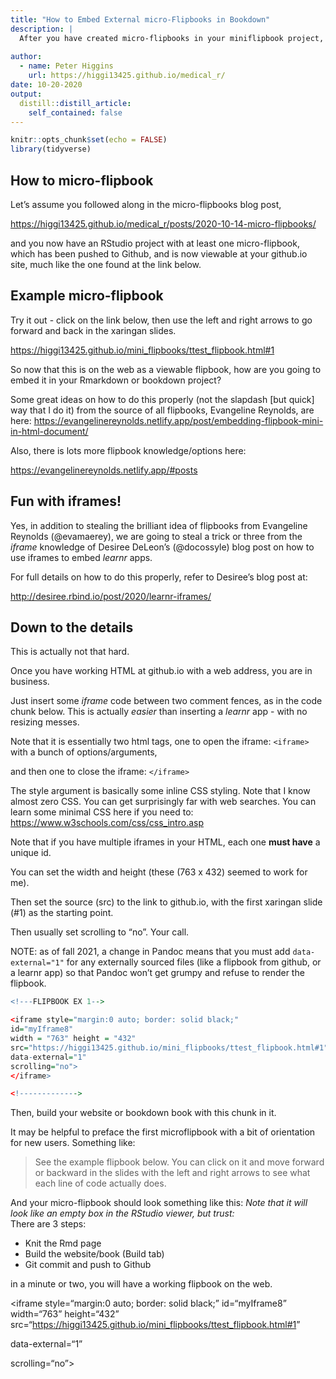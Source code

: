 ```yaml
---
title: "How to Embed External micro-Flipbooks in Bookdown"
description: |
  After you have created micro-flipbooks in your miniflipbook project, how do you embed them in Rmarkdown and bookdown projects?
  
author:
  - name: Peter Higgins
    url: https://higgi13425.github.io/medical_r/
date: 10-20-2020
output:
  distill::distill_article:
    self_contained: false
---
```


```r
knitr::opts_chunk$set(echo = FALSE)
library(tidyverse)
```

## How to micro-flipbook

Let's assume you followed along in the micro-flipbooks blog post,

<https://higgi13425.github.io/medical_r/posts/2020-10-14-micro-flipbooks/>

and you now have an RStudio project with at least one micro-flipbook, which has been pushed to Github, and is now viewable at your github.io site, much like the one found at the link below.

## Example micro-flipbook

Try it out - click on the link below, then use the left and right arrows to go forward and back in the xaringan slides.

<https://higgi13425.github.io/mini_flipbooks/ttest_flipbook.html#1>

So now that this is on the web as a viewable flipbook, how are you going to embed it in your Rmarkdown or bookdown project?

Some great ideas on how to do this properly (not the slapdash [but quick] way that I do it) from the source of all flipbooks, Evangeline Reynolds, are here: <https://evangelinereynolds.netlify.app/post/embedding-flipbook-mini-in-html-document/>

Also, there is lots more flipbook knowledge/options here:

<https://evangelinereynolds.netlify.app/#posts>

## Fun with iframes!

Yes, in addition to stealing the brilliant idea of flipbooks from Evangeline Reynolds (@evamaerey), we are going to steal a trick or three from the *iframe* knowledge of Desiree DeLeon's (@docossyle) blog post on how to use iframes to embed *learnr* apps.

For full details on how to do this properly, refer to Desiree's blog post at:

<http://desiree.rbind.io/post/2020/learnr-iframes/>

## Down to the details

This is actually not that hard.

Once you have working HTML at github.io with a web address, you are in business.

Just insert some *iframe* code between two comment fences, as in the code chunk below. This is actually *easier* than inserting a *learnr* app - with no resizing messes.

Note that it is essentially two html tags, one to open the iframe: `<iframe>` with a bunch of options/arguments,

and then one to close the iframe: `</iframe>`

The style argument is basically some inline CSS styling. Note that I know almost zero CSS. You can get surprisingly far with web searches. You can learn some minimal CSS here if you need to:\
<https://www.w3schools.com/css/css_intro.asp>

Note that if you have multiple iframes in your HTML, each one **must have** a unique id.

You can set the width and height (these (763 x 432) seemed to work for me).

Then set the source (src) to the link to github.io, with the first xaringan slide (\#1) as the starting point.

Then usually set scrolling to "no". Your call.

NOTE: as of fall 2021, a change in Pandoc means that you must add `data-external="1"` for any externally sourced files (like a flipbook from github, or a learnr app) so that Pandoc won't get grumpy and refuse to render the flipbook.

```r
<!---FLIPBOOK EX 1--> 

<iframe style="margin:0 auto; border: solid black;" 
id="myIframe8" 
width = "763" height = "432"
src="https://higgi13425.github.io/mini_flipbooks/ttest_flipbook.html#1" 
data-external="1" 
scrolling="no">
</iframe> 

<!-------------> 

```

Then, build your website or bookdown book with this chunk in it.

It may be helpful to preface the first microflipbook with a bit of orientation for new users. Something like:

> See the example flipbook below. You can click on it and move forward or backward in the slides with the left and right arrows to see what each line of code actually does.

And your micro-flipbook should look something like this: *Note that it will look like an empty box in the RStudio viewer, but trust:*\
There are 3 steps:

-   Knit the Rmd page
-   Build the website/book (Build tab)
-   Git commit and push to Github

in a minute or two, you will have a working flipbook on the web.

<!---FLIPBOOK EX 1-->

\<iframe style="margin:0 auto; border: solid black;" id="myIframe8" width="763" height="432" src="<https://higgi13425.github.io/mini_flipbooks/ttest_flipbook.html#1>"

data-external="1" 

scrolling="no"\>

</iframe>

